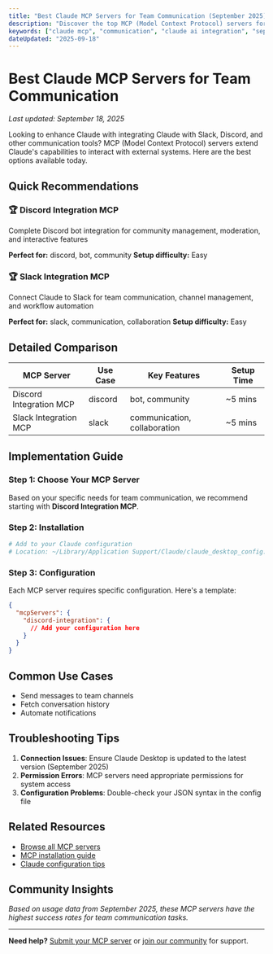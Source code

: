 ```yaml
---
title: "Best Claude MCP Servers for Team Communication (September 2025)"
description: "Discover the top MCP (Model Context Protocol) servers for integrating Claude with Slack, Discord, and other communication tools. Complete setup guides and real-world examples."
keywords: ["claude mcp", "communication", "claude ai integration", "september 2025"]
dateUpdated: "2025-09-18"
---
```


# Best Claude MCP Servers for Team Communication

*Last updated: September 18, 2025*

Looking to enhance Claude with integrating Claude with Slack, Discord, and other communication tools? MCP (Model Context Protocol) servers extend Claude's capabilities to interact with external systems. Here are the best options available today.

## Quick Recommendations


### 🏆 Discord Integration MCP
Complete Discord bot integration for community management, moderation, and interactive features

**Perfect for:** discord, bot, community
**Setup difficulty:** Easy


### 🏆 Slack Integration MCP
Connect Claude to Slack for team communication, channel management, and workflow automation

**Perfect for:** slack, communication, collaboration
**Setup difficulty:** Easy


## Detailed Comparison

| MCP Server | Use Case | Key Features | Setup Time |
|------------|----------|--------------|------------|
| Discord Integration MCP | discord | bot, community | ~5 mins |
| Slack Integration MCP | slack | communication, collaboration | ~5 mins |

## Implementation Guide

### Step 1: Choose Your MCP Server

Based on your specific needs for team communication, we recommend starting with **Discord Integration MCP**.

### Step 2: Installation

```bash
# Add to your Claude configuration
# Location: ~/Library/Application Support/Claude/claude_desktop_config.json
```

### Step 3: Configuration

Each MCP server requires specific configuration. Here's a template:

```json
{
  "mcpServers": {
    "discord-integration": {
      // Add your configuration here
    }
  }
}
```

## Common Use Cases

- Send messages to team channels
- Fetch conversation history
- Automate notifications

## Troubleshooting Tips

1. **Connection Issues**: Ensure Claude Desktop is updated to the latest version (September 2025)
2. **Permission Errors**: MCP servers need appropriate permissions for system access
3. **Configuration Problems**: Double-check your JSON syntax in the config file

## Related Resources

- [Browse all MCP servers](/mcp)
- [MCP installation guide](/tutorials/mcp-setup)
- [Claude configuration tips](/tutorials/claude-config)

## Community Insights

*Based on usage data from September 2025, these MCP servers have the highest success rates for team communication tasks.*

---

**Need help?** [Submit your MCP server](/submit) or [join our community](/community) for support.
